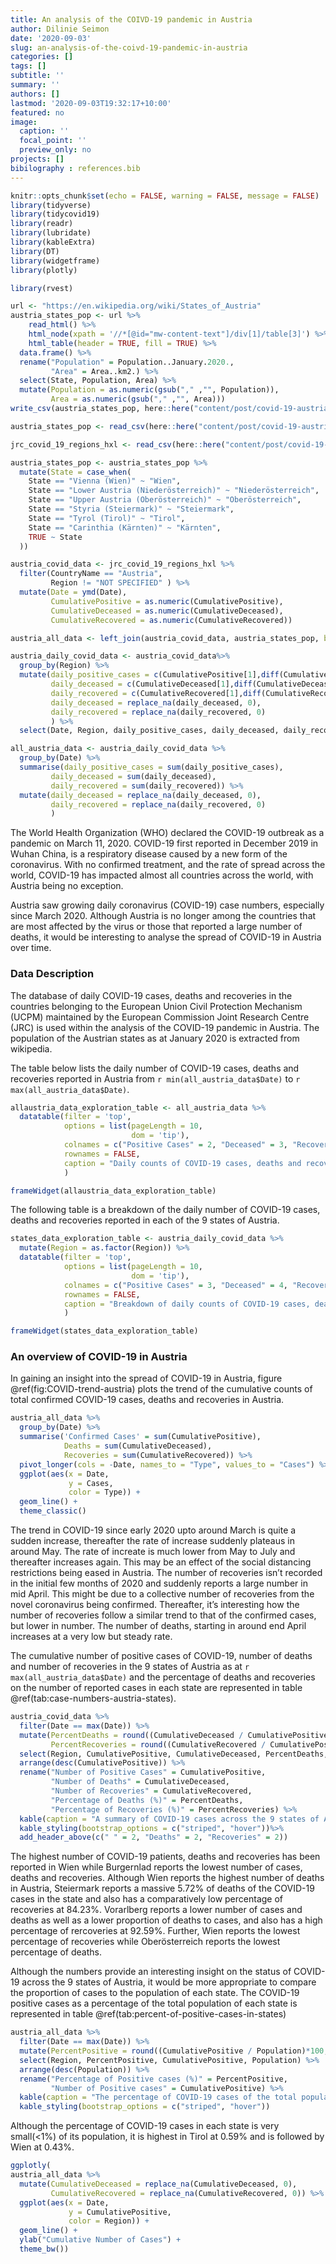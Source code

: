 ```yaml
---
title: An analysis of the COIVD-19 pandemic in Austria
author: Dilinie Seimon
date: '2020-09-03'
slug: an-analysis-of-the-coivd-19-pandemic-in-austria
categories: []
tags: []
subtitle: ''
summary: ''
authors: []
lastmod: '2020-09-03T19:32:17+10:00'
featured: no
image:
  caption: ''
  focal_point: ''
  preview_only: no
projects: []
bibilography : references.bib
---
```


```r
knitr::opts_chunk$set(echo = FALSE, warning = FALSE, message = FALSE)
library(tidyverse)
library(tidycovid19)
library(readr)
library(lubridate)
library(kableExtra)
library(DT)
library(widgetframe)
library(plotly)
```

```r
library(rvest)

url <- "https://en.wikipedia.org/wiki/States_of_Austria"
austria_states_pop <- url %>%
    read_html() %>%
    html_node(xpath = '//*[@id="mw-content-text"]/div[1]/table[3]') %>%
    html_table(header = TRUE, fill = TRUE) %>%
  data.frame() %>%
  rename("Population" = Population..January.2020.,
         "Area" = Area..km2.) %>%
  select(State, Population, Area) %>%
  mutate(Population = as.numeric(gsub("," ,"", Population)),
         Area = as.numeric(gsub("," ,"", Area)))
write_csv(austria_states_pop, here::here("content/post/covid-19-austria/data/austria_2020jan_population.csv"))
```

```r

austria_states_pop <- read_csv(here::here("content/post/covid-19-austria/data/austria_2020jan_population.csv"))

jrc_covid_19_regions_hxl <- read_csv(here::here("content/post/covid-19-austria/data/jrc-covid-19-regions-hxl.csv"))

```

```r
austria_states_pop <- austria_states_pop %>%
  mutate(State = case_when(
    State == "Vienna (Wien)" ~ "Wien",
    State == "Lower Austria (Niederösterreich)" ~ "Niederösterreich",
    State == "Upper Austria (Oberösterreich)" ~ "Oberösterreich",
    State == "Styria (Steiermark)" ~ "Steiermark",
    State == "Tyrol (Tirol)" ~ "Tirol",
    State == "Carinthia (Kärnten)" ~ "Kärnten",
    TRUE ~ State
  ))

austria_covid_data <- jrc_covid_19_regions_hxl %>% 
  filter(CountryName == "Austria",
         Region != "NOT SPECIFIED" ) %>%
  mutate(Date = ymd(Date),
         CumulativePositive = as.numeric(CumulativePositive),
         CumulativeDeceased = as.numeric(CumulativeDeceased),
         CumulativeRecovered = as.numeric(CumulativeRecovered))

austria_all_data <- left_join(austria_covid_data, austria_states_pop, by=c("Region"="State"))

austria_daily_covid_data <- austria_covid_data%>%
  group_by(Region) %>%
  mutate(daily_positive_cases = c(CumulativePositive[1],diff(CumulativePositive)),
         daily_deceased = c(CumulativeDeceased[1],diff(CumulativeDeceased)),
         daily_recovered = c(CumulativeRecovered[1],diff(CumulativeRecovered)),
         daily_deceased = replace_na(daily_deceased, 0),
         daily_recovered = replace_na(daily_recovered, 0)
         ) %>%
  select(Date, Region, daily_positive_cases, daily_deceased, daily_recovered)

all_austria_data <- austria_daily_covid_data %>%
  group_by(Date) %>%
  summarise(daily_positive_cases = sum(daily_positive_cases),
         daily_deceased = sum(daily_deceased),
         daily_recovered = sum(daily_recovered)) %>%
  mutate(daily_deceased = replace_na(daily_deceased, 0),
         daily_recovered = replace_na(daily_recovered, 0)
         )
```

The World Health Organization (WHO) declared the COVID-19 outbreak as a pandemic on March 11, 2020. COVID-19 first reported in December 2019 in Wuhan China, is a respiratory disease caused by a new form of the coronavirus. With no confirmed treatment, and the rate of spread across the world, COVID-19 has impacted almost all countries across the world, with Austria being no exception.

Austria saw growing daily coronavirus (COVID-19) case numbers, especially since March 2020. Although Austria is no longer among the countries that are most affected by the virus or those that reported a large number of deaths, it would be interesting to analyse the spread of COVID-19 in Austria over time.

### Data Description

The database of daily COVID-19 cases, deaths and recoveries in the countries belonging to the European Union Civil Protection Mechanism (UCPM) maintained by the  European Commission Joint Research Centre (JRC) is used within the analysis of the COVID-19 pandemic in Austria. The population of the Austrian states as at January 2020 is extracted from wikipedia.

The table below lists the daily number of COVID-19 cases, deaths and recoveries reported in Austria from `r min(all_austria_data$Date)` to `r max(all_austria_data$Date)`.

```r
allaustria_data_exploration_table <- all_austria_data %>%
  datatable(filter = 'top',
            options = list(pageLength = 10,
                           dom = 'tip'),
            colnames = c("Positive Cases" = 2, "Deceased" = 3, "Recovered" = 4),
            rownames = FALSE,
            caption = "Daily counts of COVID-19 cases, deaths and recoveries in Austria as at 02-09-2020"
            )

frameWidget(allaustria_data_exploration_table)
```



The following table is a breakdown of the daily number of COVID-19 cases, deaths and recoveries reported in each of the 9 states of Austria.


```r
states_data_exploration_table <- austria_daily_covid_data %>%
  mutate(Region = as.factor(Region)) %>%
  datatable(filter = 'top',
            options = list(pageLength = 10,
                           dom = 'tip'),
            colnames = c("Positive Cases" = 3, "Deceased" = 4, "Recovered" = 5),
            rownames = FALSE,
            caption = "Breakdown of daily counts of COVID-19 cases, deaths and recoveries in Austria by state"
            )

frameWidget(states_data_exploration_table)
```


### An overview of COVID-19 in Austria

In gaining an insight into the spread of COVID-19 in Austria, figure \@ref(fig:COVID-trend-austria) plots the trend of the cumulative counts of total confirmed COVID-19 cases, deaths and recoveries in Austria.

```r
austria_all_data %>%
  group_by(Date) %>%
  summarise('Confirmed Cases' = sum(CumulativePositive),
            Deaths = sum(CumulativeDeceased),
            Recoveries = sum(CumulativeRecovered)) %>%
  pivot_longer(cols = -Date, names_to = "Type", values_to = "Cases") %>%
  ggplot(aes(x = Date,
             y = Cases,
             color = Type)) +
  geom_line() +
  theme_classic()
```

The trend in COVID-19 since early 2020 upto around March is quite a sudden increase, thereafter the rate of increase suddenly plateaus in around May. The rate of increate is much lower from May to July and thereafter increases again. This may be an effect of the social distancing restrictions being eased in Austria.
The number of recoveries isn't recorded in the initial few months of 2020 and suddenly reports a large number in mid April. This might be due to a collective number of recoveries from the novel coronavirus being confirmed. Thereafter, it's interesting how the number of recoveries follow a similar trend to that of the confirmed cases, but lower in number. The number of deaths, starting in around end April increases at a very low but steady rate.

The cumulative number of positive cases of COVID-19, number of deaths and number of recoveries in the 9 states of Austria as at `r max(all_austria_data$Date)` and the percentage of deaths and recoveries on the number of reported cases in each state are represented in table \@ref(tab:case-numbers-austria-states).

```r
austria_covid_data %>%
  filter(Date == max(Date)) %>%
  mutate(PercentDeaths = round((CumulativeDeceased / CumulativePositive)*100, digits = 2),
         PercentRecoveries = round((CumulativeRecovered / CumulativePositive)*100, digits = 2)) %>%
  select(Region, CumulativePositive, CumulativeDeceased, PercentDeaths, CumulativeRecovered, PercentRecoveries) %>%
  arrange(desc(CumulativePositive)) %>%
  rename("Number of Positive Cases" = CumulativePositive,
         "Number of Deaths" = CumulativeDeceased,
         "Number of Recoveries" = CumulativeRecovered,
         "Percentage of Deaths (%)" = PercentDeaths,
         "Percentage of Recoveries (%)" = PercentRecoveries) %>%
  kable(caption = "A summary of COVID-19 cases across the 9 states of Austria as at 02-09-2020") %>%
  kable_styling(bootstrap_options = c("striped", "hover"))%>%
  add_header_above(c(" " = 2, "Deaths" = 2, "Recoveries" = 2))
```


The highest number of COVID-19 patients, deaths and recoveries has been reported in Wien while Burgernlad reports the lowest number of cases, deaths and recoveries. Although Wien reports the highest number of deaths in Austria, Steiermark reports a massive 5.72% of deaths of the COVID-19 cases in the state and also has a comparatively low percentage of recoveries at 84.23%. Vorarlberg reports a lower number of cases and deaths as well as a lower proportion of deaths to cases, and also has a high percentage of rercoveries at 92.59%. Further, Wien reports the lowest percentage of recoveries while Oberösterreich reports the lowest percentage of deaths.

Although the numbers provide an interesting insight on the status of COVID-19 across the 9 states of Austria, it would be more appropriate to compare the proportion of cases to the population of each state. The COVID-19 positive cases as a percentage of the total population of each state is represented in table \@ref(tab:percent-of-positive-cases-in-states)

```r
austria_all_data %>%
  filter(Date == max(Date)) %>%
  mutate(PercentPositive = round((CumulativePositive / Population)*100, digits = 2)) %>%
  select(Region, PercentPositive, CumulativePositive, Population) %>%
  arrange(desc(Population)) %>%
  rename("Percentage of Positive cases (%)" = PercentPositive,
         "Number of Positive cases" = CumulativePositive) %>%
  kable(caption = "The percentage of COVID-19 cases of the total population in Austrian states") %>%
  kable_styling(bootstrap_options = c("striped", "hover"))
```

Although the percentage of COVID-19 cases in each state is very small(<1%) of its population, it is highest in Tirol at 0.59% and is followed by Wien at 0.43%.



```r
ggplotly(
austria_all_data %>%
  mutate(CumulativeDeceased = replace_na(CumulativeDeceased, 0),
         CumulativeRecovered = replace_na(CumulativeRecovered, 0)) %>%
  ggplot(aes(x = Date,
             y = CumulativePositive,
             color = Region)) +
  geom_line() +
  ylab("Cumulative Number of Cases") +
  theme_bw())
```